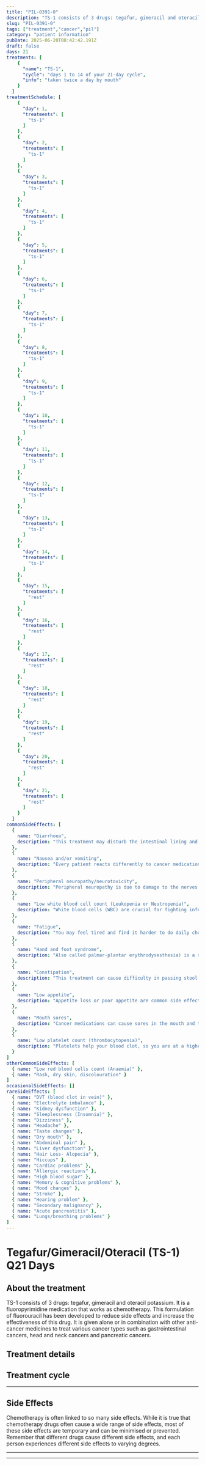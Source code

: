 ```yaml
---
title: "PIL-0391-0"
description: "TS-1 consists of 3 drugs: tegafur, gimeracil and oteracil potassium. It is a fluoropyrimidine medication that works as chemotherapy. This formulation of fluorouracil has been developed to reduce side effects and increase the effectiveness of this drug. It is given alone or in combination with other anti-cancer medicines to treat various cancer types such as gastrointestinal cancers, head and neck cancers and pancreatic cancers."
slug: "PIL-0391-0"
tags: ["treatment","cancer","pil"]
category: "patient information"
pubDate: 2025-06-20T08:42:42.191Z
draft: false
days: 21
treatments: [
    {
      "name": "TS-1",
      "cycle": "days 1 to 14 of your 21-day cycle",
      "info": "taken twice a day by mouth"
    }
  ]
treatmentSchedule: [
    {
      "day": 1,
      "treatments": [
        "ts-1"
      ]
    },
    {
      "day": 2,
      "treatments": [
        "ts-1"
      ]
    },
    {
      "day": 3,
      "treatments": [
        "ts-1"
      ]
    },
    {
      "day": 4,
      "treatments": [
        "ts-1"
      ]
    },
    {
      "day": 5,
      "treatments": [
        "ts-1"
      ]
    },
    {
      "day": 6,
      "treatments": [
        "ts-1"
      ]
    },
    {
      "day": 7,
      "treatments": [
        "ts-1"
      ]
    },
    {
      "day": 8,
      "treatments": [
        "ts-1"
      ]
    },
    {
      "day": 9,
      "treatments": [
        "ts-1"
      ]
    },
    {
      "day": 10,
      "treatments": [
        "ts-1"
      ]
    },
    {
      "day": 11,
      "treatments": [
        "ts-1"
      ]
    },
    {
      "day": 12,
      "treatments": [
        "ts-1"
      ]
    },
    {
      "day": 13,
      "treatments": [
        "ts-1"
      ]
    },
    {
      "day": 14,
      "treatments": [
        "ts-1"
      ]
    },
    {
      "day": 15,
      "treatments": [
        "rest"
      ]
    },
    {
      "day": 16,
      "treatments": [
        "rest"
      ]
    },
    {
      "day": 17,
      "treatments": [
        "rest"
      ]
    },
    {
      "day": 18,
      "treatments": [
        "rest"
      ]
    },
    {
      "day": 19,
      "treatments": [
        "rest"
      ]
    },
    {
      "day": 20,
      "treatments": [
        "rest"
      ]
    },
    {
      "day": 21,
      "treatments": [
        "rest"
      ]
    }
  ]
commonSideEffects: [
  {
    name: "Diarrhoea",
    description: "This treatment may disturb the intestinal lining and cause loose, watery, and more frequent stools than usual. Certain medications have a higher chance of causing diarrhoea."
  },
  {
    name: "Nausea and/or vomiting",
    description: "Every patient reacts differently to cancer medication. Many people feel nauseous, and some also experience vomiting. Nausea and vomiting can be managed or reduced with medication."
  },
  {
    name: "Peripheral neuropathy/neurotoxicity",
    description: "Peripheral neuropathy is due to damage to the nerves outside the brain and spinal cord. These nerves carry information from the brain to other parts of the body. The usual symptoms are numbness, tingling, and weakness in the extremities like hands and feet."
  },
  {
    name: "Low white blood cell count (Leukopenia or Neutropenia)",
    description: "White blood cells (WBC) are crucial for fighting infection. While receiving treatment, your WBC count can drop, putting you at a higher risk of disease."
  },
  {
    name: "Fatigue",
    description: "You may feel tired and find it harder to do daily chores/activities that you usually do or want to do. It may be physical, emotional and mental exhaustion."
  },
  {
    name: "Hand and foot syndrome",
    description: "Also called palmar-plantar erythrodysesthesia) is a side effect of some chemotherapy drugs that can cause redness, swelling and blistering on the palms of the hands and soles of the feet."
  },
  {
    name: "Constipation",
    description: "This treatment can cause difficulty in passing stool. However, constipation may also occur for other reasons, such as when a person is less active or undernourished."
  },
  {
    name: "Low appetite",
    description: "Appetite loss or poor appetite are common side effects of cancer and its treatment. This means you may eat less than usual, not feel hungry, or feel full after eating only a tiny amount."
  },
  {
    name: "Mouth sores",
    description: "Cancer medications can cause sores in the mouth and throat. These sores are painful and may become infected."
  },
  {
    name: "Low platelet count (thrombocytopenia)",
    description: "Platelets help your blood clot, so you are at a higher risk of bleeding when your platelet count decreases. Let your oncology care team know if you have any excess bruising or bleeding, including nose bleeds, sore gums or blood in your urine or stool."
  }
]
otherCommonSideEffects: [
  { name: "Low red blood cells count (Anaemia)" },
  { name: "Rash, dry skin, discolouration" }
]
occasionalSideEffects: []
rareSideEffects: [
  { name: "DVT (blood clot in vein)" },
  { name: "Electrolyte imbalance" },
  { name: "Kidney dysfunction" },
  { name: "Sleeplessness (Insomnia)" },
  { name: "Dizziness" },
  { name: "Headache" },
  { name: "Taste changes" },
  { name: "Dry mouth" },
  { name: "Abdominal pain" },
  { name: "Liver dysfunction" },
  { name: "Hair Loss- Alopecia" },
  { name: "Hiccups" },
  { name: "Cardiac problems" },
  { name: "Allergic reactions" },
  { name: "High blood sugar" },
  { name: "Memory & cognitive problems" },
  { name: "Mood changes" },
  { name: "Stroke" },
  { name: "Hearing problem" },
  { name: "Secondary malignancy" },
  { name: "Acute pancreatitis" },
  { name: "Lungs/breathing problems" }
]
---
```


# Tegafur/Gimeracil/Oteracil (TS-1) Q21 Days

## About the treatment

TS-1 consists of 3 drugs: tegafur, gimeracil and oteracil potassium. It is a fluoropyrimidine medication that works as chemotherapy. This formulation of fluorouracil has been developed to reduce side effects and increase the effectiveness of this drug. It is given alone or in combination with other anti-cancer medicines to treat various cancer types such as gastrointestinal cancers, head and neck cancers and pancreatic cancers.

## Treatment details

<LegendGrid treatments={treatments} />

## Treatment cycle

<TreatmentCycleGrid treatmentSchedule={treatmentSchedule} />

<hr class="py-0 border-t-[0.5px] border-gray-500" />

## Side Effects

Chemotherapy is often linked to so many side effects. While it is true that chemotherapy drugs often cause a wide range of side effects, most of these side effects are temporary and can be minimised or prevented. Remember that different drugs cause different side effects, and each person experiences different side effects to varying degrees.

<CommonSideEffects commonSideEffects={commonSideEffects} />
<OtherCommonSideEffects otherCommonSideEffects={otherCommonSideEffects} />
<OccasionalSideEffects occasionalSideEffects={occasionalSideEffects} />
<RareSideEffects rareSideEffects={rareSideEffects} />

<hr class="py-0 border-t-[0.5px] border-gray-500" />

<SafeHandlingAccordion />
<GeneralPrecautionsAccordion />
<LifestyleSafetyAccordion />

<hr class="py-0 border-t-[0.5px] border-gray-500" />

<HealthcareTeamContact />
